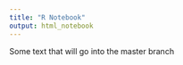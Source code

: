 ---
title: "R Notebook"
output: html_notebook
---

Some text that will go into the  master branch
